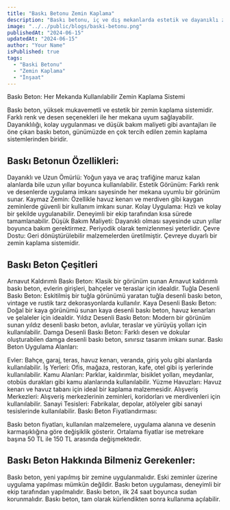 ```yaml
---
title: "Baskı Betonu Zemin Kaplama"
description: "Baskı betonu, iç ve dış mekanlarda estetik ve dayanıklı zemin kaplama çözümü sunar. Bu makalede baskı betonu zemin kaplama hakkında detaylı bilgiler bulabilirsiniz."
image: "../../public/blogs/baski-betonu.png"
publishedAt: "2024-06-15"
updatedAt: "2024-06-15"
author: "Your Name"
isPublished: true
tags:
  - "Baski Betonu"
  - "Zemin Kaplama"
  - "İnşaat"
---
```





Baskı Beton: Her Mekanda Kullanılabilir Zemin Kaplama Sistemi

Baskı beton, yüksek mukavemetli ve estetik bir zemin kaplama sistemidir. Farklı renk ve desen seçenekleri ile her mekana uyum sağlayabilir. Dayanıklılığı, kolay uygulanması ve düşük bakım maliyeti gibi avantajları ile öne çıkan baskı beton, günümüzde en çok tercih edilen zemin kaplama sistemlerinden biridir.

## Baskı Betonun Özellikleri:

Dayanıklı ve Uzun Ömürlü: Yoğun yaya ve araç trafiğine maruz kalan alanlarda bile uzun yıllar boyunca kullanılabilir.
Estetik Görünüm: Farklı renk ve desenlerde uygulama imkanı sayesinde her mekana uyumlu bir görünüm sunar.
Kaymaz Zemin: Özellikle havuz kenarı ve merdiven gibi kaygan zeminlerde güvenli bir kullanım imkanı sunar.
Kolay Uygulama: Hızlı ve kolay bir şekilde uygulanabilir. Deneyimli bir ekip tarafından kısa sürede tamamlanabilir.
Düşük Bakım Maliyeti: Dayanıklı olması sayesinde uzun yıllar boyunca bakım gerektirmez. Periyodik olarak temizlenmesi yeterlidir.
Çevre Dostu: Geri dönüştürülebilir malzemelerden üretilmiştir. Çevreye duyarlı bir zemin kaplama sistemidir.



##  Baskı Beton Çeşitleri

Arnavut Kaldırımlı Baskı Beton: Klasik bir görünüm sunan Arnavut kaldırımlı baskı beton, evlerin girişleri, bahçeler ve teraslar için idealdir.
Tuğla Desenli Baskı Beton: Eskitilmiş bir tuğla görünümü yaratan tuğla desenli baskı beton, vintage ve rustik tarz dekorasyonlarda kullanılır.
Kaya Desenli Baskı Beton: Doğal bir kaya görünümü sunan kaya desenli baskı beton, havuz kenarları ve şelaleler için idealdir.
Yıldız Desenli Baskı Beton: Modern bir görünüm sunan yıldız desenli baskı beton, avlular, teraslar ve yürüyüş yolları için kullanılabilir.
Damga Desenli Baskı Beton: Farklı desen ve dokular oluşturabilen damga desenli baskı beton, sınırsız tasarım imkanı sunar.
Baskı Beton Uygulama Alanları:

Evler: Bahçe, garaj, teras, havuz kenarı, veranda, giriş yolu gibi alanlarda kullanılabilir.
İş Yerleri: Ofis, mağaza, restoran, kafe, otel gibi iş yerlerinde kullanılabilir.
Kamu Alanları: Parklar, kaldırımlar, bisiklet yolları, meydanlar, otobüs durakları gibi kamu alanlarında kullanılabilir.
Yüzme Havuzları: Havuz kenarı ve havuz tabanı için ideal bir kaplama malzemesidir.
Alışveriş Merkezleri: Alışveriş merkezlerinin zeminleri, koridorları ve merdivenleri için kullanılabilir.
Sanayi Tesisleri: Fabrikalar, depolar, atölyeler gibi sanayi tesislerinde kullanılabilir.
Baskı Beton Fiyatlandırması:

Baskı beton fiyatları, kullanılan malzemelere, uygulama alanına ve desenin karmaşıklığına göre değişiklik gösterir. Ortalama fiyatlar ise metrekare başına 50 TL ile 150 TL arasında değişmektedir.

## Baskı Beton Hakkında Bilmeniz Gerekenler:

Baskı beton, yeni yapılmış bir zemine uygulanmalıdır. Eski zeminler üzerine uygulama yapılması mümkün değildir.
Baskı beton uygulaması, deneyimli bir ekip tarafından yapılmalıdır.
Baskı beton, ilk 24 saat boyunca sudan korunmalıdır.
Baskı beton, tam olarak kürlendikten sonra kullanıma açılabilir.